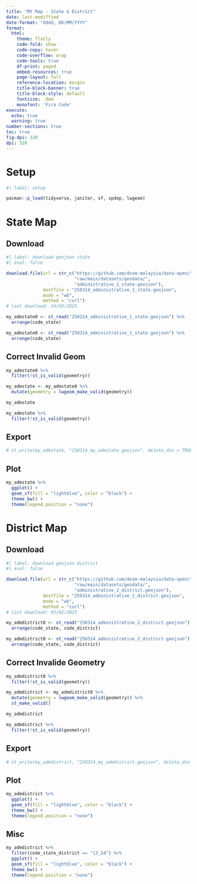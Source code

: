 ```yaml
---
title: "MY Map - State & District"
date: last-modiffied
date-format: "dddd, DD/MM/YYYY"
format: 
  html:
    theme: flatly
    code-fold: show
    code-copy: hover
    code-overflow: wrap
    code-tools: true
    df-print: paged
    embed-resources: true
    page-layout: full
    reference-location: margin
    title-block-banner: true
    title-block-style: default
    fontsize: .9em
    monofont: 'Fira Code'
execute: 
  echo: true
  warning: true
number-sections: true
toc: true
fig-dpi: 320
dpi: 320
---
```


# Setup

```r
#| label: setup

pacman::p_load(tidyverse, janitor, sf, spdep, lwgeom)
```

# State Map

## Download

```r
#| label: download geojson state
#| eval: false

download.file(url = str_c("https://github.com/dosm-malaysia/data-open/", 
                          "raw/main/datasets/geodata/", 
                          "administrative_1_state.geojson"), 
              destfile = "250314_administrative_1_state.geojson", 
              mode = "wb", 
              method = "curl")
# last download: 14/03/2025

my_admstate0 <- st_read("250314_administrative_1_state.geojson") %>% 
  arrange(code_state)
```


```r
my_admstate0 <- st_read("250314_administrative_1_state.geojson") %>% 
  arrange(code_state)
```

## Correct Invalid Geom

```r
my_admstate0 %>% 
  filter(!st_is_valid(geometry))

my_admstate <- my_admstate0 %>% 
  mutate(geometry = lwgeom_make_valid(geometry))

my_admstate

my_admstate %>% 
  filter(!st_is_valid(geometry))
```

## Export

```r
# st_write(my_admstate, "250314_my_admstate.geojson", delete_dsn = TRUE)
```

## Plot

```r
my_admstate %>% 
  ggplot() +
  geom_sf(fill = "lightblue", color = "black") +
  theme_bw() +
  theme(legend.position = "none")
```



# District Map

## Download

```r
#| label: download geojson district
#| eval: false

download.file(url = str_c("https://github.com/dosm-malaysia/data-open/", 
                          "raw/main/datasets/geodata/", 
                          "administrative_2_district.geojson"), 
              destfile = "250314_administrative_2_district.geojson", 
              mode = "wb", 
              method = "curl")
# last download: 03/02/2025

my_admdistrict0 <- st_read("250314_administrative_2_district.geojson") %>% 
  arrange(code_state, code_district)
```


```r
my_admdistrict0 <- st_read("250314_administrative_2_district.geojson") %>% 
  arrange(code_state, code_district)
```

## Correct Invalide Geometry

```r
my_admdistrict0 %>% 
  filter(!st_is_valid(geometry))

my_admdistrict <- my_admdistrict0 %>% 
  mutate(geometry = lwgeom_make_valid(geometry)) %>% 
  st_make_valid()

my_admdistrict

my_admdistrict %>% 
  filter(!st_is_valid(geometry))
```


## Export

```r
# st_write(my_admdistrict, "250314_my_admdistrict.geojson", delete_dsn = TRUE)
```


## Plot

```r
my_admdistrict %>% 
  ggplot() +
  geom_sf(fill = "lightblue", color = "black") +
  theme_bw() +
  theme(legend.position = "none")
```


## Misc

```r
my_admdistrict %>% 
  filter(code_state_district == "13_24") %>% 
  ggplot() +
  geom_sf(fill = "lightblue", color = "black") +
  theme_bw() +
  theme(legend.position = "none")
```

